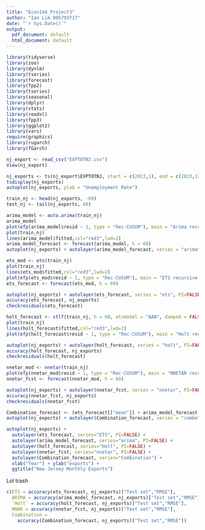 ---
title: "Econ144_Project3"
author: "Ian Lim 905793717"
date: "`r Sys.Date()`"
output:
  pdf_document: default
  html_document: default
---

```{r}
library(tidyverse)
library(zoo)
library(dynlm)
library(tseries)
library(forecast)
library(fpp2)
library(tseries)
library(seasonal)
library(dplyr)
library(stats)
library(readxl)
library(fpp3)
library(ggplot2)
library(vars)
require(graphics)
library(rugarch)
library(fGarch)
```


```{r}
nj_export <- read_csv("EXPTOTNJ.csv")
View(nj_export)
```



```{r}
nj_exports <- ts(nj_export$EXPTOTNJ, start = c(2013,1), end = c(2023,12), frequency = 12)
tsdisplay(nj_exports)
autoplot(nj_exports, ylab = "Unemployment Rate")
```

```{r}
train_nj <- head(nj_exports, -60)
test_nj <- tail(nj_exports, 60)
```



```{r}
arima_model <- auto.arima(train_nj)
arima_model
plot(efp(arima_model$resid ~ 1, type = "Rec-CUSUM"), main = "Arima recursive CUSUM test")
plot(train_nj)
lines(arima_model$fitted,col="red3",lwd=2)
arima_model_forecast <- forecast(arima_model, h = 60)
autoplot(nj_exports) + autolayer(arima_model_forecast, series = "arima", PI=FALSE)
```

```{r}
ets_mod <- ets(train_nj)
plot(train_nj)
lines(ets_mod$fitted,col="red3",lwd=2)
plot(efp(ets_mod$resid ~ 1, type = "Rec-CUSUM"), main = "ETS recursive CUSUM test")
ets_forecast <- forecast(ets_mod, h = 60)
```

```{r}
autoplot(nj_exports) + autolayer(ets_forecast, series = "ets", PI=FALSE)
accuracy(ets_forecast, nj_exports)
checkresiduals(ets_forecast)
```



```{r}
holt_forecast <- stlf(train_nj, h = 60, etsmodel = "AAN", damped = FALSE)
plot(train_nj)
lines(holt_forecast$fitted,col="red3",lwd=2)
plot(efp(holt_forecast$resid ~ 1, type = "Rec-CUSUM"), main = "Holt recursive CUSUM test")
```

```{r}
autoplot(nj_exports) + autolayer(holt_forecast, series = "holt", PI=FALSE)
accuracy(holt_forecast, nj_exports)
checkresiduals(holt_forecast)
```



```{r}
nnetar_mod <- nnetar(train_nj)
plot(efp(nnetar_mod$resid ~ 1, type = "Rec-CUSUM"), main = "NNETAR recursive CUSUM test")
nnetar_fcst <- forecast(nnetar_mod, h = 60)
```

```{r}
autoplot(nj_exports) + autolayer(nnetar_fcst, series = "nnetar", PI=FALSE)
accuracy(nnetar_fcst, nj_exports)
checkresiduals(nnetar_fcst)
```


```{r}
Combination_forecast <- (ets_forecast[["mean"]] + arima_model_forecast[["mean"]] + nnetar_fcst[["mean"]] + holt_forecast[["mean"]])/4
autoplot(nj_exports) + autolayer(Combination_forecast, series = "combo")
```

```{r}
autoplot(nj_exports) +
  autolayer(ets_forecast, series="ETS", PI=FALSE) +
  autolayer(arima_model_forecast, series="arima", PI=FALSE) +
  autolayer(holt_forecast, series="Holt", PI=FALSE) +
  autolayer(nnetar_fcst, series="nnetar", PI=FALSE) +
  autolayer(Combination_forecast, series="Combination") +
  xlab("Year") + ylab("exports") +
  ggtitle("New Jersey Monthly Exports")
```

Lol trash


```{r}
c(ETS = accuracy(ets_forecast, nj_exports)["Test set","RMSE"],
  ARIMA = accuracy(arima_model_forecast, nj_exports)["Test set","RMSE"],
  `Holt` = accuracy(holt_forecast, nj_exports)["Test set","RMSE"],
  NNAR = accuracy(nnetar_fcst, nj_exports)["Test set","RMSE"],
  Combination =
    accuracy(Combination_forecast, nj_exports)["Test set","RMSE"])
```

